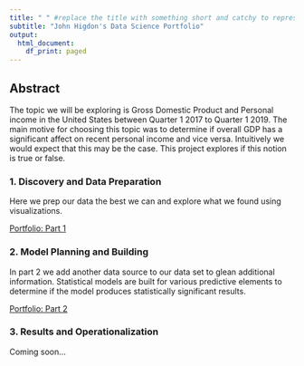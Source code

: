 ---
title: " " #replace the title with something short and catchy to represent your project
subtitle: "John Higdon's Data Science Portfolio"
output:
  html_document:
    df_print: paged
---

## Abstract

The topic we will be exploring is Gross Domestic Product and Personal income in the United States between Quarter 1 2017 to Quarter 1 2019. The main motive for choosing this topic was to determine if overall GDP has a significant affect on recent personal income and vice versa. Intuitively we would expect that this may be the case. This project explores if this notion is true or false.

### 1. Discovery and Data Preparation

Here we prep our data the best we can and explore what we found using visualizations.

[Portfolio: Part 1](https://violetinferno.github.io/DataSciencePortfolio/p1.html)

### 2. Model Planning and Building

In part 2 we add another data source to our data set to glean additional information. Statistical models are built for various predictive elements to determine if the model produces statistically significant results.

[Portfolio: Part 2](https://violetinferno.github.io/DataSciencePortfolio/p2.html)

### 3. Results and Operationalization

Coming soon...